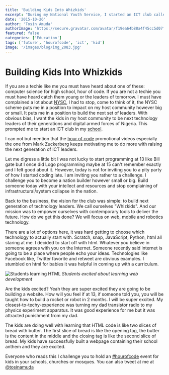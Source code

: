 ```yaml
---
title: 'Building Kids Into Whizkids'
excerpt: "During my National Youth Service, I started an ICT club called 'Whizkids' to empower the next generation of technology leaders. Teaching HTML to excited kids who built their first webpage, I now challenge everyone to organize #hourofcode events and become nation builders."
date: '2015-10-26'
author: 'Tosin Amuda'
authorImage: 'https://secure.gravatar.com/avatar/f19ea64b88a4f45cc5d07f38ba4be48c?s=96&d=mm&r=g'
featured: false
categories: ['Education']
tags: ['future', 'hourofcode', 'ict', 'kid']
image: '/images/blog/img_2083.jpg'
---
```


# Building Kids Into Whizkids

If you are a techie like me you must have heard about one of these: computer science for high school, hour of code. If you are not a techie you must have heard catch them young or the leaders of tomorrow. I must have complained a lot about [NYSC](http://nysc.gov.ng), I had to stop, come to think of it, the NYSC scheme puts me in a position to impact on my host community however big or small. It puts me in a position to build the next set of leaders. With obvious bias, I want the kids in my host community to be next technology leaders of their generations and digital armed forces of Nigeria. This prompted me to start an ICT club in my [school](https://m.facebook.com/pages/Jetters-Montessori-schools-Jalingo/521138361283409).

I can not but mention that the [hour of code](http://www.hourofcode.com) promotional videos especially the one from Mark Zuckerberg keeps motivating me to do more with raising the next generation of ICT leaders.

Let me digress a little bit I was not lucky to start programming at 13 like Bill gate but I once did Logo programming maybe at 15 can't remember exactly and I felt good about it. However, today is not for inviting you to a pity party of how I started coding late. I am inviting you rather to a challenge. I challenge you to become a nation builder however small or big. Build someone today with your intellect and resources and stop complaining of infrastructural/system collapse in the nation.

Back to the business, the vision for the club was simple: to build next generation of technology leaders. We call ourselves "Whizkids". And our mission was to empower ourselves with contemporary tools to deliver the future. How do we get this done? We will focus on web, mobile and robotics technology.

There are a lot of options here, it was hard getting to choose which technology to actually start with. Scratch, snap, JavaScript, Python, html all staring at me. I decided to start off with html. Whatever you believe in someone agrees with you on the Internet. Someone recently said internet is going to be a place where people echo your ideas. Technologies like Facebook like, Twitter favorite and retweet are obvious examples. I stumbled on html for babies it was helpful in coming up with a curriculum.

![Students learning HTML](/images/blog/img_2081-1024x802.jpg)
_Students excited about learning web development_

Are the kids excited? Yeah they are super excited they are going to be building a website. How will you feel if at 13, if someone told you, you will be taught how to build a rocket or robot in 2 months. I will be super excited. My closest-to-techy-experience was turning my dad transistor radio to my physics experiment apparatus. It was good experience for me but it was attracted punishment from my dad.

The kids are doing well with learning that HTML code is like two slices of bread with butter. The first slice of bread is like the opening tag, the butter is the content in the middle and the closing tag is like the second slice of bread. My kids have successfully built a webpage containing their school anthem and they are excited.

Everyone who reads this I challenge you to hold an [#hourofcode](https://twitter.com/hashtag/hourofcode?lang=en) event for kids in your schools, churches or mosques. You can also tweet at me at [@tosinamuda](https://twitter.com/tosinamuda)
